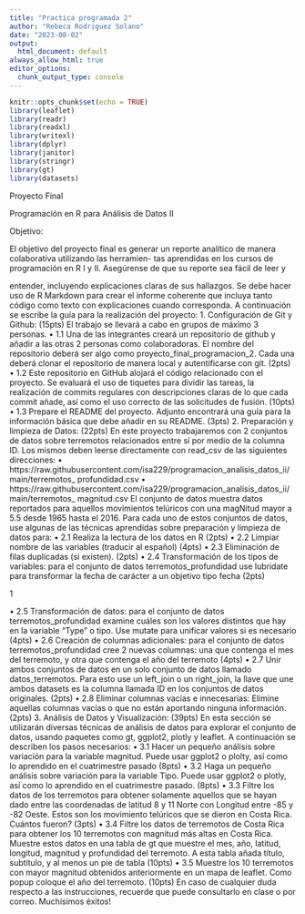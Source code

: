 ```yaml
---
title: "Practica programada 2"
author: "Rebeca Rodriguez Solano"
date: "2023-08-02"
output:
  html_document: default
always_allow_html: true
editor_options:
  chunk_output_type: console
---
```


```r
knitr::opts_chunk$set(echo = TRUE)
library(leaflet)
library(readr)
library(readxl)
library(writexl)
library(dplyr)
library(janitor)
library(stringr)
library(gt)
library(datasets)
```

Proyecto Final

Programación en R para Análisis de Datos II

Objetivo:

El objetivo del proyecto final es generar un reporte analítico de manera colaborativa utilizando las herramien-
tas aprendidas en los cursos de programación en R I y II. Asegúrense de que su reporte sea fácil de leer y

entender, incluyendo explicaciones claras de sus hallazgos. Se debe hacer uso de R Markdown para crear el
informe coherente que incluya tanto código como texto con explicaciones cuando corresponda.
A continuación se escribe la guía para la realización del proyecto:
1. Configuración de Git y Github: (15pts)
El trabajo se llevará a cabo en grupos de máximo 3 personas.
• 1.1 Una de las integrantes creará un repositorio de github y añadir a las otras 2 personas como
colaboradoras. El nombre del repositorio deberá ser algo como proyecto_final_programacion_2. Cada
una deberá clonar el repositorio de manera local y autentificarse con git. (2pts)
• 1.2 Este repositorio en GitHub alojará el código relacionado con el proyecto. Se evaluará el uso de
tiquetes para dividir las tareas, la realización de commits regulares con descripciones claras de lo que
cada commit añade, así como el uso correcto de las solicitudes de fusión. (10pts)
• 1.3 Prepare el README del proyecto. Adjunto encontrará una guía para la información básica que
debe añadir en su README. (3pts)
2. Preparación y limpieza de Datos: (22pts)
En este proyecto trabajaremos con 2 conjuntos de datos sobre terremotos relacionados entre sí por medio de
la columna ID. Los mismos deben leerse directamente con read_csv de las siguientes direcciones:
• https://raw.githubusercontent.com/isa229/programacion_analisis_datos_ii/main/terremotos_
profundidad.csv
• https://raw.githubusercontent.com/isa229/programacion_analisis_datos_ii/main/terremotos_
magnitud.csv
El conjunto de datos muestra datos reportados para aquellos movimientos telúricos con una magNitud mayor
a 5.5 desde 1965 hasta el 2016.
Para cada uno de estos conjuntos de datos, use algunas de las técnicas aprendidas sobre preparación y
limpieza de datos para:
• 2.1 Realiza la lectura de los datos en R (2pts)
• 2.2 Limpiar nombre de las variables (traducir al español) (4pts)
• 2.3 Eliminación de filas duplicadas (si existen). (2pts)
• 2.4 Transformación de los tipos de variables: para el conjunto de datos terremotos_profundidad use
lubridate para transformar la fecha de carácter a un objetivo tipo fecha (2pts)

1

• 2.5 Transformación de datos: para el conjunto de datos terremotos_profundidad examine cuáles son los
valores distintos que hay en la variable “Type” o tipo. Use mutate para unificar valores si es necesario
(4pts)
• 2.6 Creación de columnas adicionales: para el conjunto de datos terremotos_profundidad cree 2 nuevas
columnas: una que contenga el mes del terremoto, y otra que contenga el año del terremoto (4pts)
• 2.7 Unir ambos conjuntos de datos en un solo conjunto de datos llamado datos_terremotos. Para esto
use un left_join o un right_join, la llave que une ambos datasets es la columna llamada ID en los
conjuntos de datos originales. (2pts)
• 2.8 Eliminar columnas vacías e innecesarias: Elimine aquellas columnas vacías o que no están aportando
ninguna información. (2pts)
3. Análisis de Datos y Visualización: (39pts)
En esta sección se utilizarán diversas técnicas de análisis de datos para explorar el conjunto de datos, usando
paquetes como gt, ggplot2, plotly y leaflet. A continuación se describen los pasos necesarios:
• 3.1 Hacer un pequeño análisis sobre variación para la variable magnitud. Puede usar ggplot2 o plolty,
así como lo aprendido en el cuatrimestre pasado (8pts)
• 3.2 Haga un pequeño análisis sobre variación para la variable Tipo. Puede usar ggplot2 o plotly, así
como lo aprendido en el cuatrimestre pasado. (8pts)
• 3.3 Filtre los datos de los terremotos para obtener solamente aquellos que se hayan dado entre las
coordenadas de latitud 8 y 11 Norte con Longitud entre -85 y -82 Oeste. Estos son los movimiento
telúricos que se dieron en Costa Rica. Cuántos fueron? (3pts)
• 3.4 Filtre los datos de terremotos de Costa Rica para obtener los 10 terremotos con magnitud más
altas en Costa Rica. Muestre estos datos en una tabla de gt que muestre el mes, año, latitud, longitud,
magnitud y profundidad del terremoto. A esta tabla añada título, subtítulo, y al menos un pie de
tabla (10pts)
• 3.5 Muestre los 10 terremotos con mayor magnitud obtenidos anteriormente en un mapa de leaflet.
Como popup coloque el año del terremoto. (10pts)
En caso de cualquier duda respecto a las instrucciones, recuerde que puede consultarlo en clase o por correo.
Muchísimos éxitos!